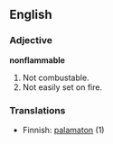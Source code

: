 ==English==

===Adjective===
'''nonflammable'''
# Not combustable.
# Not easily set on fire.

===Translations===
*Finnish: [[palamaton]] (1)